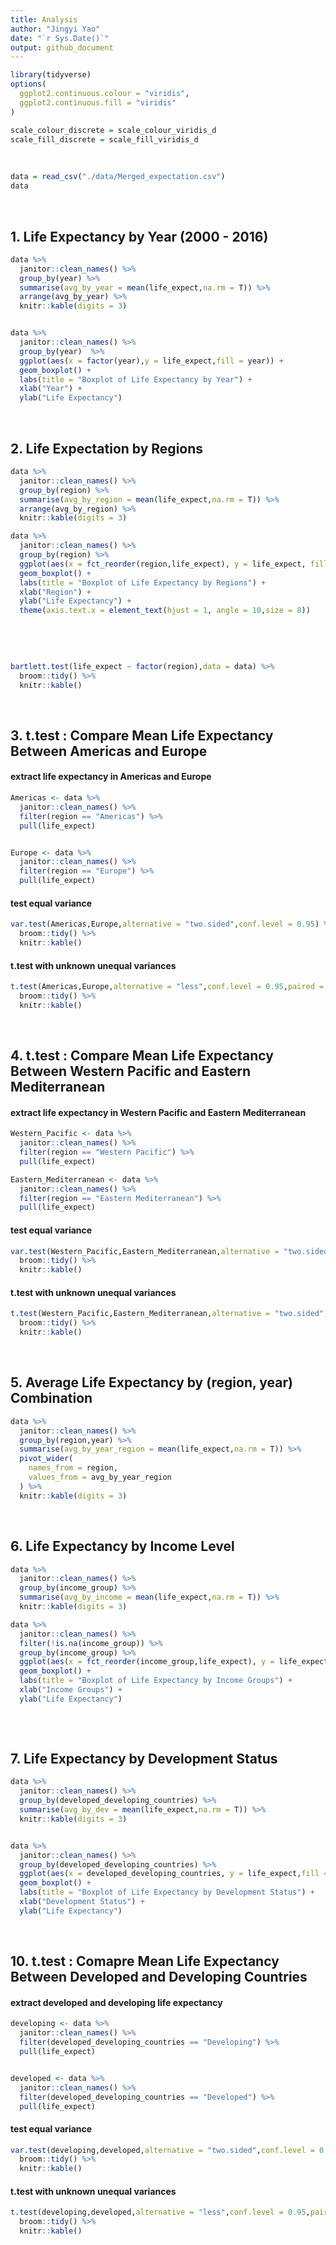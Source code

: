 ```yaml
---
title: Analysis
author: "Jingyi Yao"
date: "`r Sys.Date()`"
output: github_document
---
```


```r
library(tidyverse)
options(
  ggplot2.continuous.colour = "viridis",
  ggplot2.continuous.fill = "viridis"
)

scale_colour_discrete = scale_colour_viridis_d
scale_fill_discrete = scale_fill_viridis_d
```


\ \par
```r
data = read_csv("./data/Merged_expectation.csv")
data

```



\ \par
## 1. Life Expectancy by Year (2000 - 2016)
```r
data %>% 
  janitor::clean_names() %>% 
  group_by(year) %>% 
  summarise(avg_by_year = mean(life_expect,na.rm = T)) %>% 
  arrange(avg_by_year) %>% 
  knitr::kable(digits = 3)


data %>% 
  janitor::clean_names() %>% 
  group_by(year)  %>% 
  ggplot(aes(x = factor(year),y = life_expect,fill = year)) +
  geom_boxplot() +
  labs(title = "Boxplot of Life Expectancy by Year") +
  xlab("Year") +
  ylab("Life Expectancy")

```


\ \par
## 2.  Life Expectation by Regions

```r
data %>% 
  janitor::clean_names() %>% 
  group_by(region) %>% 
  summarise(avg_by_region = mean(life_expect,na.rm = T)) %>% 
  arrange(avg_by_region) %>% 
  knitr::kable(digits = 3)
```


```r
data %>% 
  janitor::clean_names() %>% 
  group_by(region) %>% 
  ggplot(aes(x = fct_reorder(region,life_expect), y = life_expect, fill = region)) +
  geom_boxplot() +
  labs(title = "Boxplot of Life Expectancy by Regions") +
  xlab("Region") +
  ylab("Life Expectancy") + 
  theme(axis.text.x = element_text(hjust = 1, angle = 10,size = 8))
  
        
```

\ \par
```r
bartlett.test(life_expect ~ factor(region),data = data) %>% 
  broom::tidy() %>% 
  knitr::kable()

```


\ \par
## 3. t.test : Compare Mean Life Expectancy Between Americas and Europe

#### extract life expectancy in Americas and Europe
```r
Americas <- data %>% 
  janitor::clean_names() %>% 
  filter(region == "Americas") %>% 
  pull(life_expect)


Europe <- data %>% 
  janitor::clean_names() %>% 
  filter(region == "Europe") %>% 
  pull(life_expect) 

```


#### test equal variance
```r
var.test(Americas,Europe,alternative = "two.sided",conf.level = 0.95) %>% 
  broom::tidy() %>% 
  knitr::kable()

```


#### t.test with unknown unequal variances

```r
t.test(Americas,Europe,alternative = "less",conf.level = 0.95,paired = F,var.equal = FALSE ) %>% 
  broom::tidy() %>% 
  knitr::kable()

```



\ \par
## 4. t.test : Compare Mean Life Expectancy Between Western Pacific and Eastern Mediterranean

#### extract life expectancy in Western Pacific and Eastern Mediterranean
```r
Western_Pacific <- data %>% 
  janitor::clean_names() %>% 
  filter(region == "Western Pacific") %>% 
  pull(life_expect)

Eastern_Mediterranean <- data %>% 
  janitor::clean_names() %>% 
  filter(region == "Eastern Mediterranean") %>% 
  pull(life_expect) 

```


#### test equal variance
```r
var.test(Western_Pacific,Eastern_Mediterranean,alternative = "two.sided",conf.level = 0.95) %>% 
  broom::tidy() %>% 
  knitr::kable()

```


#### t.test with unknown unequal variances

```r
t.test(Western_Pacific,Eastern_Mediterranean,alternative = "two.sided",conf.level = 0.95,paired = F,var.equal = TRUE ) %>% 
  broom::tidy() %>% 
  knitr::kable()

```


\ \par
## 5. Average Life Expectancy by (region, year) Combination

```r
data %>% 
  janitor::clean_names() %>% 
  group_by(region,year) %>% 
  summarise(avg_by_year_region = mean(life_expect,na.rm = T)) %>% 
  pivot_wider(
    names_from = region,
    values_from = avg_by_year_region
  ) %>% 
  knitr::kable(digits = 3)


```


\ \par
## 6. Life Expectancy by Income Level

```r
data %>% 
  janitor::clean_names() %>% 
  group_by(income_group) %>% 
  summarise(avg_by_income = mean(life_expect,na.rm = T)) %>% 
  knitr::kable(digits = 3)

data %>% 
  janitor::clean_names() %>% 
  filter(!is.na(income_group)) %>% 
  group_by(income_group) %>% 
  ggplot(aes(x = fct_reorder(income_group,life_expect), y = life_expect,fill = income_group)) +
  geom_boxplot() +
  labs(title = "Boxplot of Life Expectancy by Income Groups") +
  xlab("Income Groups") +
  ylab("Life Expectancy")
  

```


\ \par
## 7. Life Expectancy by Development Status

```r
data %>% 
  janitor::clean_names() %>% 
  group_by(developed_developing_countries) %>% 
  summarise(avg_by_dev = mean(life_expect,na.rm = T)) %>% 
  knitr::kable(digits = 3)


data %>% 
  janitor::clean_names() %>% 
  group_by(developed_developing_countries) %>% 
  ggplot(aes(x = developed_developing_countries, y = life_expect,fill = developed_developing_countries)) +
  geom_boxplot() +
  labs(title = "Boxplot of Life Expectancy by Development Status") +
  xlab("Development Status") +
  ylab("Life Expectancy")

```




\ \par
## 10. t.test : Comapre Mean Life Expectancy Between Developed and Developing Countries

#### extract developed and developing life expectancy
```r
developing <- data %>% 
  janitor::clean_names() %>% 
  filter(developed_developing_countries == "Developing") %>% 
  pull(life_expect)


developed <- data %>% 
  janitor::clean_names() %>% 
  filter(developed_developing_countries == "Developed") %>% 
  pull(life_expect) 

```


#### test equal variance
```r
var.test(developing,developed,alternative = "two.sided",conf.level = 0.95) %>% 
  broom::tidy() %>% 
  knitr::kable()

```


#### t.test with unknown unequal variances

```r
t.test(developing,developed,alternative = "less",conf.level = 0.95,paired = F,var.equal = FALSE ) %>% 
  broom::tidy() %>% 
  knitr::kable()

```




